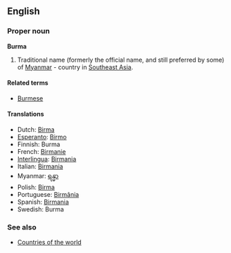 ==English==

===Proper noun===
'''Burma'''

# Traditional name (formerly the official name, and still preferred by some) of [[Myanmar]] - country in [[Southeast Asia]].

====Related terms====
*[[Burmese]]

====Translations====
*Dutch: [[Birma]]
*[[Esperanto]]: [[Birmo]]
*Finnish: Burma
*French: [[Birmanie]]
*[[Interlingua]]: [[Birmania]]
*Italian: [[Birmania]]
*Myanmar: [[ရန္မာ]]
*Polish: [[Birma]]
*Portuguese: [[Birmânia]]
*Spanish: [[Birmania]]
*Swedish: Burma

===See also===
*[[Countries of the world]]